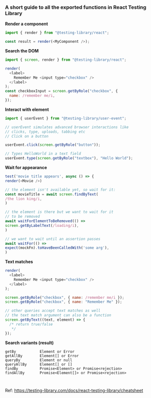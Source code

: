 <Meta title="react/testing library cheatsheet" />

### A short guide to all the exported functions in React Testing Library

**Render a component**

```js
import { render } from "@testing-library/react";

const result = render(<MyComponent />);
```

**Search the DOM**

```js
import { screen, render } from "@testing-library/react";

render(
  <label>
    Remember Me <input type="checkbox" />
  </label>
);
const checkboxInput = screen.getByRole("checkbox", {
  name: /remember me/i,
});
```

**Interact with element**

```js
import { userEvent } from "@testing-library/user-event";

// userEvent simulates advanced browser interactions like
// clicks, type, uploads, tabbing etc
// Click on a button

userEvent.click(screen.getByRole("button"));

// Types HelloWorld in a text field
userEvent.type(screen.getByRole("textbox"), "Hello World");
```

**Wait for appearance**

```js
test('movie title appears', async () => {
render(<Movie />)

// the element isn't available yet, so wait for it:
const movieTitle = await screen.findByText(
/the lion king/i,
)

// the element is there but we want to wait for it
// to be removed
await waitForElementToBeRemoved(() =>
screen.getByLabelText(/loading/i),
)

// we want to wait until an assertion passes
await waitFor(() =>
expect(mockFn).toHaveBeenCalledWith('some arg'),
)
```

**Text matches**

```js
render(
  <label>
    Remember Me <input type="checkbox" />
  </label>
);

screen.getByRole("checkbox", { name: /remember me/i });
screen.getByRole("checkbox", { name: "Remember Me" });

// other queries accept text matches as well
// the text match argument can also be a function
screen.getByText((text, element) => {
  /* return true/false
   */
});
```

**Search variants (result)**

```
getBy           Element or Error
getAllBy        Element[] or Error
queryBy         Element or null
queryAllBy      Element[] or []
findBy          Promise<Element> or Promise<rejection>
findAllBy       Promise<Element[]> or Promise<rejection>
```

```js
```

```js
```

Ref: https://testing-library.com/docs/react-testing-library/cheatsheet
